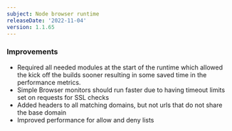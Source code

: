 ```yaml
---
subject: Node browser runtime
releaseDate: '2022-11-04'
version: 1.1.65
---
```


### Improvements

* Required all needed modules at the start of the runtime which allowed the kick off the builds sooner resulting in some saved time in the performance metrics.
* Simple Browser monitors should run faster due to having timeout limits set on requests for SSL checks
* Added headers to all matching domains, but not urls that do not share the base domain
* Improved performance for allow and deny lists
